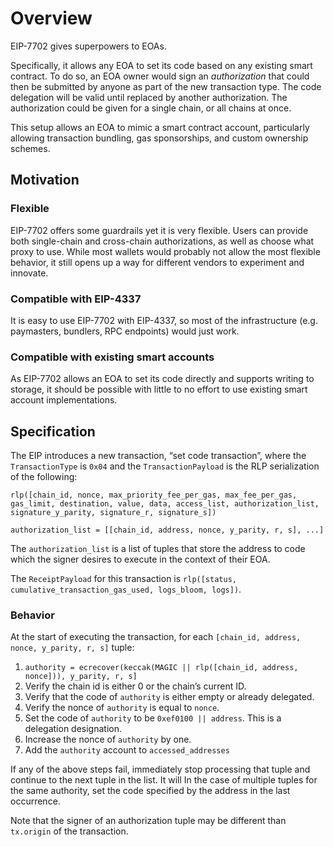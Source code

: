 # Overview

EIP-7702 gives superpowers to EOAs.

Specifically, it allows any EOA to set its code based on any existing smart contract. To do so, an EOA owner would sign an _authorization_ that could then be submitted by anyone as part of the new transaction type. The code delegation will be valid until replaced by another authorization. The authorization could be given for a single chain, or all chains at once.

This setup allows an EOA to mimic a smart contract account, particularly allowing transaction bundling, gas sponsorships, and custom ownership schemes.

## Motivation

### Flexible

EIP-7702 offers some guardrails yet it is very flexible. Users can provide both single-chain and cross-chain authorizations, as well as choose what proxy to use. While most wallets would probably not allow the most flexible behavior, it still opens up a way for different vendors to experiment and innovate.

### Compatible with EIP-4337

It is easy to use EIP-7702 with EIP-4337, so most of the infrastructure (e.g. paymasters, bundlers, RPC endpoints) would just work.

### Compatible with existing smart accounts

As EIP-7702 allows an EOA to set its code directly and supports writing to storage, it should be possible with little to no effort to use existing smart account implementations.

## Specification

The EIP introduces a new transaction, “set code transaction”, where the `TransactionType` is `0x04` and the `TransactionPayload` is the RLP serialization of the following:

```
rlp([chain_id, nonce, max_priority_fee_per_gas, max_fee_per_gas, gas_limit, destination, value, data, access_list, authorization_list, signature_y_parity, signature_r, signature_s])

authorization_list = [[chain_id, address, nonce, y_parity, r, s], ...]
```

The `authorization_list` is a list of tuples that store the address to code which the signer desires to execute in the context of their EOA.

The `ReceiptPayload` for this transaction is `rlp([status, cumulative_transaction_gas_used, logs_bloom, logs])`.

### Behavior

At the start of executing the transaction, for each `[chain_id, address, nonce, y_parity, r, s]` tuple:

1. `authority = ecrecover(keccak(MAGIC || rlp([chain_id, address, nonce])), y_parity, r, s]`
2. Verify the chain id is either 0 or the chain’s current ID.
3. Verify that the code of `authority` is either empty or already delegated.
4. Verify the nonce of `authority` is equal to `nonce`.
5. Set the code of `authority` to be `0xef0100 || address`. This is a delegation designation.
6. Increase the nonce of `authority` by one.
7. Add the `authority` account to `accessed_addresses`

If any of the above steps fail, immediately stop processing that tuple and continue to the next tuple in the list. It will In the case of multiple tuples for the same authority, set the code specified by the address in the last occurrence.

Note that the signer of an authorization tuple may be different than `tx.origin` of the transaction.
